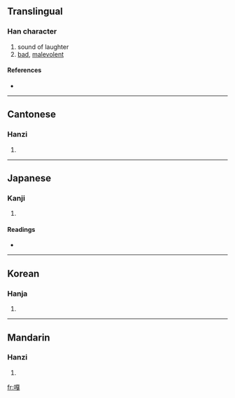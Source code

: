 {{see|尜}}
==Translingual==

===Han character===
{{Han char|rn=30|rad=口|as=11|sn=14|four=6105<sub>3</sub>|canj=口一山戈 (RMUI)}}

# sound of laughter
# [[bad]], [[malevolent]]

====References====
* {{Han ref|kx=0205.150|dkj=04184|dj=0428.090|hdz=10675.060|uh=560E|ud=22030|bh=B9C7|bd=47559}}

----

==Cantonese==

===Hanzi===
{{yue-hanzi|jyut=|y=ga1, ga4}}

# {{defn|Cantonese}}

----

==Japanese==

===Kanji===
{{ja-kanji|grade=|rs=口11}}

# {{defn|Japanese}}

====Readings====
* {{ja-readings|on=[[かつ]] (katsu), [[けち]] (kechi)|kun=}}

----

==Korean==

===Hanja===
{{ko-hanja|hangeul=알|rv=al|mr=al}}

# {{defn|Korean}}

----

==Mandarin==

===Hanzi===
{{cmn-hanzi|pin=[[gā]] ([[ga1]]), [[gǎ]] ([[ga3]])|wg=ka<sup>1</sup>, ka<sup>3</sup>}}

# {{defn|Mandarin}}

[[fr:嘎]]